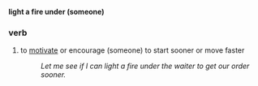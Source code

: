 '''light a fire under (someone)'''
===verb===
# to [[motivate]] or encourage (someone) to start sooner or move faster
#: ''Let me see if I can light a fire under the waiter to get our order sooner.''